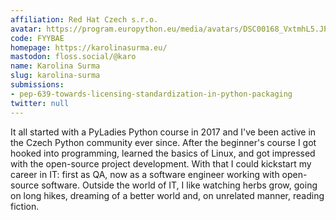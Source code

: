 ```yaml
---
affiliation: Red Hat Czech s.r.o.
avatar: https://program.europython.eu/media/avatars/DSC00168_VxtmhL5.JPG
code: FYYBAE
homepage: https://karolinasurma.eu/
mastodon: floss.social/@karo
name: Karolina Surma
slug: karolina-surma
submissions:
- pep-639-towards-licensing-standardization-in-python-packaging
twitter: null
---
```


It all started with a PyLadies Python course in 2017 and I've been active in the Czech Python community ever since. After the beginner's course I got hooked into programming, learned the basics of Linux, and got impressed with the open-source project development. With that I could kickstart my career in IT: first as QA, now as a software engineer working with open-source software. Outside the world of IT, I like watching herbs grow, going on long hikes, dreaming of a better world and, on unrelated manner, reading fiction.
